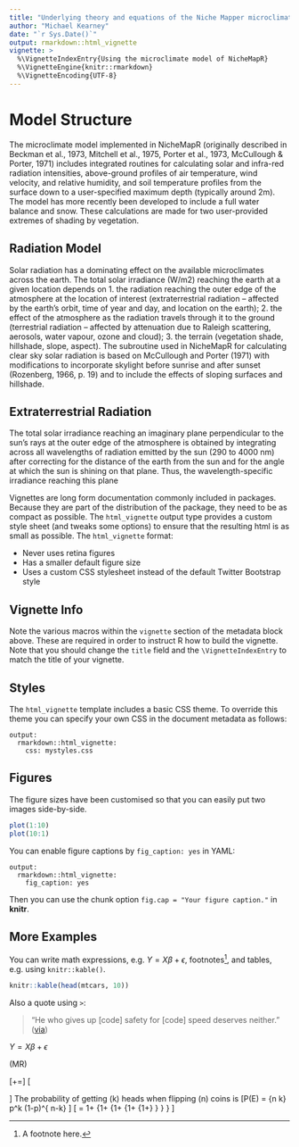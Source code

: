 ```yaml
---
title: "Underlying theory and equations of the Niche Mapper microclimate model"
author: "Michael Kearney"
date: "`r Sys.Date()`"
output: rmarkdown::html_vignette
vignette: >
  %\VignetteIndexEntry{Using the microclimate model of NicheMapR}
  %\VignetteEngine{knitr::rmarkdown}
  %\VignetteEncoding{UTF-8}
---
```


# Model Structure

The microclimate model implemented in NicheMapR (originally described in Beckman et al., 1973, Mitchell et al., 1975, Porter et al., 1973, McCullough & Porter, 1971) includes integrated routines for calculating solar and infra-red radiation intensities, above-ground profiles of air temperature, wind velocity, and relative humidity, and soil temperature profiles from the surface down to a user-specified maximum depth (typically around 2m). The model has more recently been developed to include a full water balance and snow. These calculations are made for two user-provided extremes of shading by vegetation.

## Radiation Model

Solar radiation has a dominating effect on the available microclimates across the earth. The total solar irradiance (W/m2) reaching the earth at a given location depends on 
1.	the radiation reaching the outer edge of the atmosphere at the location of interest (extraterrestrial radiation – affected by the earth’s orbit, time of year and day, and location on the earth);
2.	the effect of the atmosphere as the radiation travels through it to the ground (terrestrial radiation – affected by attenuation due to Raleigh scattering, aerosols, water vapour, ozone and cloud);
3.	the terrain (vegetation shade, hillshade, slope, aspect). 
The subroutine used in NicheMapR for calculating clear sky solar radiation is based on McCullough and Porter (1971) with modifications to incorporate skylight before sunrise and after sunset (Rozenberg, 1966, p. 19) and to include the effects of sloping surfaces and hillshade. 

## Extraterrestrial Radiation

The total solar irradiance reaching an imaginary plane perpendicular to the sun’s rays at the outer edge of the atmosphere is obtained by integrating across all wavelengths of radiation emitted by the sun (290 to 4000 nm) after correcting for the distance of the earth from the sun and for the angle at which the sun is shining on that plane. Thus, the wavelength-specific irradiance reaching this plane



Vignettes are long form documentation commonly included in packages. Because they are part of the distribution of the package, they need to be as compact as possible. The `html_vignette` output type provides a custom style sheet (and tweaks some options) to ensure that the resulting html is as small as possible. The `html_vignette` format:

- Never uses retina figures
- Has a smaller default figure size
- Uses a custom CSS stylesheet instead of the default Twitter Bootstrap style

## Vignette Info

Note the various macros within the `vignette` section of the metadata block above. These are required in order to instruct R how to build the vignette. Note that you should change the `title` field and the `\VignetteIndexEntry` to match the title of your vignette.

## Styles

The `html_vignette` template includes a basic CSS theme. To override this theme you can specify your own CSS in the document metadata as follows:

    output: 
      rmarkdown::html_vignette:
        css: mystyles.css

## Figures

The figure sizes have been customised so that you can easily put two images side-by-side. 

```r
plot(1:10)
plot(10:1)
```

You can enable figure captions by `fig_caption: yes` in YAML:

    output:
      rmarkdown::html_vignette:
        fig_caption: yes

Then you can use the chunk option `fig.cap = "Your figure caption."` in **knitr**.

## More Examples

You can write math expressions, e.g. $Y = X\beta + \epsilon$, footnotes^[A footnote here.], and tables, e.g. using `knitr::kable()`.

```r
knitr::kable(head(mtcars, 10))
```

Also a quote using `>`:

> "He who gives up [code] safety for [code] speed deserves neither."
([via](https://twitter.com/hadleywickham/status/504368538874703872))


$Y = X\beta + \epsilon$

\(MR\)


\[\alpha+\beta=\gamma\]
\[\begin{aligned} \dot{x} & = \sigma(y-x) \ \dot{y} & = \rho x - y - xz \ \dot{z} & = -\beta z + xy \end{aligned} \]
The probability of getting \(k\) heads when flipping \(n\) coins is \[P(E) = {n \choose k} p^k (1-p)^{ n-k} \]
\[ \frac{1}{\Bigl(\sqrt{\phi \sqrt{5}}-\phi\Bigr) e^{\frac25 \pi}} = 1+\frac{e^{-2\pi}} {1+\frac{e^{-4\pi}} {1+\frac{e^{-6\pi}} {1+\frac{e^{-8\pi}} {1+\ldots} } } } \]

